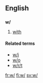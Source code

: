 {{also|Appendix:Variations of "w"}}
==English==

==={{abbreviation}}===
'''w/'''

# [[with]]

====Related terms====
* [[w/i]]
* [[w/o]]
* [[w/r/t]]

[[fr:w/]]
[[fi:w/]]
[[sv:w/]]